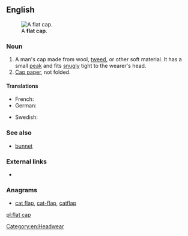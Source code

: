 ==English==
[[File:Flat-cap.jpg|thumb|right|A '''flat cap'''.]]

===Noun===
{{en-noun}}

# A man's cap made from wool, [[tweed]], or other soft material. It has a small [[peak]] and fits [[snugly]] tight to the wearer's head.
# [[cap paper|Cap paper]], not folded. <!--Webster 1913-->

====Translations====
{{trans-top|man's cap made from wool, tweed, or other soft material.}}
* French: {{t+|fr|casquette|f}}
* German: {{t+|de|Schiebermütze|f}}
{{trans-mid}}
* Swedish: {{t|sv|gubbkeps|c}}
{{trans-bottom}}

===See also===
* [[bunnet]]

===External links===
* {{pedia}}

===Anagrams===
* [[cat flap#English|cat flap]], [[cat-flap#English|cat-flap]], [[catflap#English|catflap]]

[[Category:en:Headwear]]

[[pl:flat cap]]
